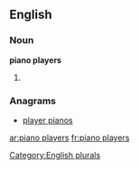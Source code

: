 
==English==

===Noun===
'''piano players'''

# {{plural of|piano player}}

===Anagrams===
* [[player pianos#English|player pianos]]

[[Category:English plurals]]

[[ar:piano players]]
[[fr:piano players]]